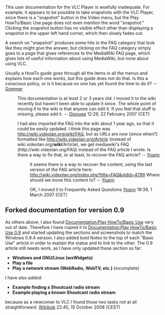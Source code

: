 This user documentation for the VLC Player is woefully inadequate. For example, it appears to be possible to take snapshots with the VLC Player, since there is a "snapshot" button in the Video menu, but the Play HowTo/Basic Use page does not even mention the word "snapshot." Clicking the snapshot button has no visible effect other than displaying a snapshot in the upper left hand corner, which then slowly fades out. 

A search on "snapshot" produces some hits in the FAQ category that look like they might give the answer, but clicking on the FAQ category simply goes to a page that gives references to the MediaWiki FAQ page, which gives lots of useful information about using MediaWiki, but none about using VLC. 

Usually a HowTo guide goes through all the items in all the menus and explains how each one works, but this guide does not do that. Is this a conscious policy, or is it because no one has yet found the time to do it?
-- [[User:Gommer|Gommer]]
:This documentation is at least 2 or 3 years old. I moved it to the wiki recently but haven't been able to update it since. The whole point of moving it to the wiki is that anyone can edit it. If you feel that stuff is missing, please add it. -- [[User:Dionoea|Dionoea]] 12:29, 22 February 2007 (CET)

:I had also imported the FAQ into the wiki about 1 year ago, so that it could be easily updated. I think this page was http://wiki.videolan.org/wiki/FAQ, but as URLs are now (since when?) formatted like http://wiki.videolan.org/Article (instead of wiki.videolan.org/'''wiki'''/Article), we get mediawiki's FAQ (http://wiki.videolan.org/FAQ) instead of the FAQ article I wrote. Is there a way to fix that, or at least, to recover the FAQ article? -- [[User:Yoann|Yoann]]

::It seems there is a way to recover the content, using the last version of the FAQ article here: http://wiki.videolan.org/index.php?title=FAQ&oldid=4799 Where should we move this content to? -- [[User:Yoann|Yoann]]

::OK, I moved it to Frequently Asked Questions [[User:Yoann|Yoann]] 19:39, 1 March 2007 (CET)

== Forked documentation for version 0.9 ==
As others above, I also found [[Documentation:Play HowTo/Basic Use]] very out of date. Therefore I have copied it to [[Documentation:Play HowTo/Basic Use 0.9]] and started updating the sections and screenshots to match the Windows 0.9.4 version. I also added bold Notes to the top of each "Basic Use" article in order to explain the status and to link to the other. The 0.9 article still needs work, as I have only updated these section so far:
* '''Windows and GNU/Linux (wxWidgets)'''
* '''Play a file'''
* '''Play a network stream (WebRadio, WebTV, etc.)''' (incomplete)

I have also added:
* '''Example finding a Shoutcast radio stream'''
* '''Example playing a known Shoutcast radio stream'''

because as a newcomer to VLC I found those two tasks not at all straightforward. [[User:Wikibob|Wikibob]] 22:45, 15 October 2008 (CEST)